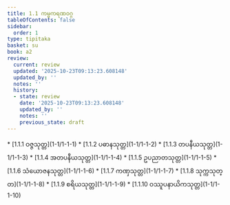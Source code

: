 ```yaml
---
title: 1.1 ကမ္မကရဏဝဂ္ဂ
tableOfContents: false
sidebar:
  order: 1
type: tipitaka
basket: su
book: a2
review:
  current: review
  updated: '2025-10-23T09:13:23.608148'
  updated_by: ''
  notes: ''
  history:
  - state: review
    date: '2025-10-23T09:13:23.608148'
    updated_by: ''
    notes: ''
    previous_state: draft
---
```



<ReviewStatus review={frontmatter.review} showDetails={true} />

<HypothesisAnnotation frontmatter={frontmatter} />

<DynamicBreadcrumb />



<TableOfContents book="a2" section="1.1">
* [1.1.1 ဝဇ္ဇသုတ္တ](1-1/1-1-1)
* [1.1.2 ပဓာနသုတ္တ](1-1/1-1-2)
* [1.1.3 တပနီယသုတ္တ](1-1/1-1-3)
* [1.1.4 အတပနီယသုတ္တ](1-1/1-1-4)
* [1.1.5 ဥပညာတသုတ္တ](1-1/1-1-5)
* [1.1.6 သံယောဇနသုတ္တ](1-1/1-1-6)
* [1.1.7 ကဏှသုတ္တ](1-1/1-1-7)
* [1.1.8 သုက္ကသုတ္တ](1-1/1-1-8)
* [1.1.9 စရိယသုတ္တ](1-1/1-1-9)
* [1.1.10 ဝဿူပနာယိကသုတ္တ](1-1/1-1-10)
</TableOfContents>